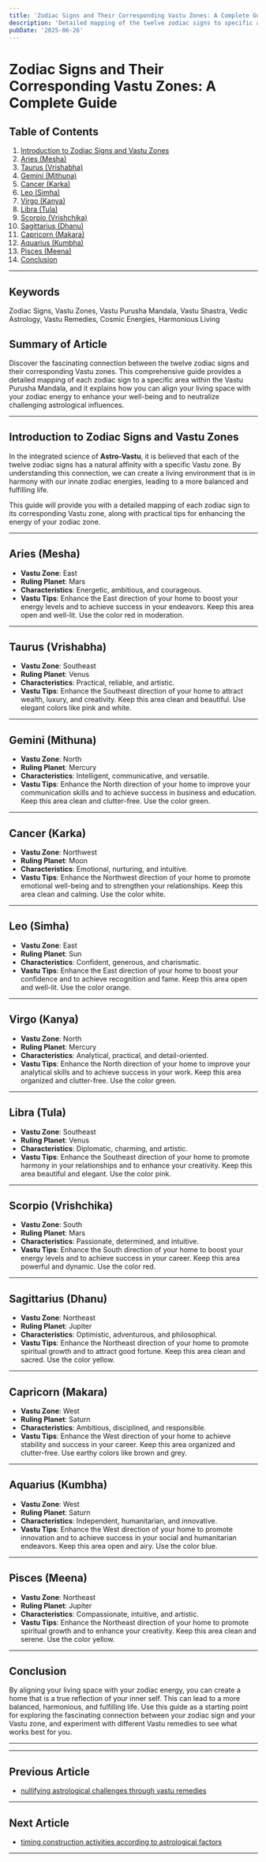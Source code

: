 ```yaml
---
title: 'Zodiac Signs and Their Corresponding Vastu Zones: A Complete Guide'
description: 'Detailed mapping of the twelve zodiac signs to specific areas within the Vastu Purusha Mandala, explaining how aligning living spaces with favorable zodiac energies can enhance personal wellbeing and neutralize challenging astrological influences through conscious space design.'
pubDate: '2025-06-26'
---
```


# Zodiac Signs and Their Corresponding Vastu Zones: A Complete Guide

## Table of Contents
1. [Introduction to Zodiac Signs and Vastu Zones](#introduction-to-zodiac-signs-and-vastu-zones)
2. [Aries (Mesha)](#aries-mesha)
3. [Taurus (Vrishabha)](#taurus-vrishabha)
4. [Gemini (Mithuna)](#gemini-mithuna)
5. [Cancer (Karka)](#cancer-karka)
6. [Leo (Simha)](#leo-simha)
7. [Virgo (Kanya)](#virgo-kanya)
8. [Libra (Tula)](#libra-tula)
9. [Scorpio (Vrishchika)](#scorpio-vrishchika)
10. [Sagittarius (Dhanu)](#sagittarius-dhanu)
11. [Capricorn (Makara)](#capricorn-makara)
12. [Aquarius (Kumbha)](#aquarius-kumbha)
13. [Pisces (Meena)](#pisces-meena)
14. [Conclusion](#conclusion)

---

## Keywords
Zodiac Signs, Vastu Zones, Vastu Purusha Mandala, Vastu Shastra, Vedic Astrology, Vastu Remedies, Cosmic Energies, Harmonious Living

## Summary of Article
Discover the fascinating connection between the twelve zodiac signs and their corresponding Vastu zones. This comprehensive guide provides a detailed mapping of each zodiac sign to a specific area within the Vastu Purusha Mandala, and it explains how you can align your living space with your zodiac energy to enhance your well-being and to neutralize challenging astrological influences.

---

## Introduction to Zodiac Signs and Vastu Zones

In the integrated science of **Astro-Vastu**, it is believed that each of the twelve zodiac signs has a natural affinity with a specific Vastu zone. By understanding this connection, we can create a living environment that is in harmony with our innate zodiac energies, leading to a more balanced and fulfilling life.

This guide will provide you with a detailed mapping of each zodiac sign to its corresponding Vastu zone, along with practical tips for enhancing the energy of your zodiac zone.

---

## Aries (Mesha)

- **Vastu Zone**: East
- **Ruling Planet**: Mars
- **Characteristics**: Energetic, ambitious, and courageous.
- **Vastu Tips**: Enhance the East direction of your home to boost your energy levels and to achieve success in your endeavors. Keep this area open and well-lit. Use the color red in moderation.

---

## Taurus (Vrishabha)

- **Vastu Zone**: Southeast
- **Ruling Planet**: Venus
- **Characteristics**: Practical, reliable, and artistic.
- **Vastu Tips**: Enhance the Southeast direction of your home to attract wealth, luxury, and creativity. Keep this area clean and beautiful. Use elegant colors like pink and white.

---

## Gemini (Mithuna)

- **Vastu Zone**: North
- **Ruling Planet**: Mercury
- **Characteristics**: Intelligent, communicative, and versatile.
- **Vastu Tips**: Enhance the North direction of your home to improve your communication skills and to achieve success in business and education. Keep this area clean and clutter-free. Use the color green.

---

## Cancer (Karka)

- **Vastu Zone**: Northwest
- **Ruling Planet**: Moon
- **Characteristics**: Emotional, nurturing, and intuitive.
- **Vastu Tips**: Enhance the Northwest direction of your home to promote emotional well-being and to strengthen your relationships. Keep this area clean and calming. Use the color white.

---

## Leo (Simha)

- **Vastu Zone**: East
- **Ruling Planet**: Sun
- **Characteristics**: Confident, generous, and charismatic.
- **Vastu Tips**: Enhance the East direction of your home to boost your confidence and to achieve recognition and fame. Keep this area open and well-lit. Use the color orange.

---

## Virgo (Kanya)

- **Vastu Zone**: North
- **Ruling Planet**: Mercury
- **Characteristics**: Analytical, practical, and detail-oriented.
- **Vastu Tips**: Enhance the North direction of your home to improve your analytical skills and to achieve success in your work. Keep this area organized and clutter-free. Use the color green.

---

## Libra (Tula)

- **Vastu Zone**: Southeast
- **Ruling Planet**: Venus
- **Characteristics**: Diplomatic, charming, and artistic.
- **Vastu Tips**: Enhance the Southeast direction of your home to promote harmony in your relationships and to enhance your creativity. Keep this area beautiful and elegant. Use the color pink.

---

## Scorpio (Vrishchika)

- **Vastu Zone**: South
- **Ruling Planet**: Mars
- **Characteristics**: Passionate, determined, and intuitive.
- **Vastu Tips**: Enhance the South direction of your home to boost your energy levels and to achieve success in your career. Keep this area powerful and dynamic. Use the color red.

---

## Sagittarius (Dhanu)

- **Vastu Zone**: Northeast
- **Ruling Planet**: Jupiter
- **Characteristics**: Optimistic, adventurous, and philosophical.
- **Vastu Tips**: Enhance the Northeast direction of your home to promote spiritual growth and to attract good fortune. Keep this area clean and sacred. Use the color yellow.

---

## Capricorn (Makara)

- **Vastu Zone**: West
- **Ruling Planet**: Saturn
- **Characteristics**: Ambitious, disciplined, and responsible.
- **Vastu Tips**: Enhance the West direction of your home to achieve stability and success in your career. Keep this area organized and clutter-free. Use earthy colors like brown and grey.

---

## Aquarius (Kumbha)

- **Vastu Zone**: West
- **Ruling Planet**: Saturn
- **Characteristics**: Independent, humanitarian, and innovative.
- **Vastu Tips**: Enhance the West direction of your home to promote innovation and to achieve success in your social and humanitarian endeavors. Keep this area open and airy. Use the color blue.

---

## Pisces (Meena)

- **Vastu Zone**: Northeast
- **Ruling Planet**: Jupiter
- **Characteristics**: Compassionate, intuitive, and artistic.
- **Vastu Tips**: Enhance the Northeast direction of your home to promote spiritual growth and to enhance your creativity. Keep this area clean and serene. Use the color yellow.

---

## Conclusion

By aligning your living space with your zodiac energy, you can create a home that is a true reflection of your inner self. This can lead to a more balanced, harmonious, and fulfilling life. Use this guide as a starting point for exploring the fascinating connection between your zodiac sign and your Vastu zone, and experiment with different Vastu remedies to see what works best for you.

---
---

## Previous Article
- [nullifying astrological challenges through vastu remedies](200804_nullifying_astrological_challenges_through_vastu_remedies.mdx)

---

## Next Article
- [timing construction activities according to astrological factors](200806_timing_construction_activities_according_to_astrological_factors.mdx)

---
